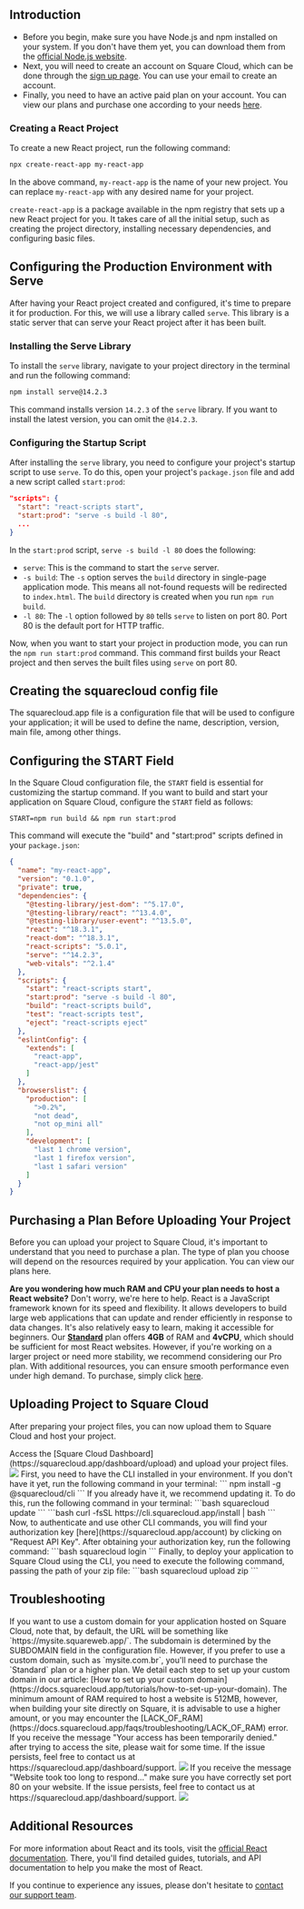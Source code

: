 
## Introduction

- Before you begin, make sure you have Node.js and npm installed on your system. If you don't have them yet, you can download them from the [official Node.js website](https://nodejs.org/).
- Next, you will need to create an account on Square Cloud, which can be done through the [sign up page](https://squarecloud.app/signup). You can use your email to create an account.
- Finally, you need to have an active paid plan on your account. You can view our plans and purchase one according to your needs [here](https://squarecloud.app/plans).

### Creating a React Project

To create a new React project, run the following command:

```bash
npx create-react-app my-react-app
```

In the above command, `my-react-app` is the name of your new project. You can replace `my-react-app` with any desired name for your project.

`create-react-app` is a package available in the npm registry that sets up a new React project for you. It takes care of all the initial setup, such as creating the project directory, installing necessary dependencies, and configuring basic files.

## Configuring the Production Environment with Serve

After having your React project created and configured, it's time to prepare it for production. For this, we will use a library called `serve`. This library is a static server that can serve your React project after it has been built.

### Installing the Serve Library

To install the `serve` library, navigate to your project directory in the terminal and run the following command:

```bash
npm install serve@14.2.3
```

This command installs version `14.2.3` of the `serve` library. If you want to install the latest version, you can omit the `@14.2.3`.

### Configuring the Startup Script

After installing the `serve` library, you need to configure your project's startup script to use `serve`. To do this, open your project's `package.json` file and add a new script called `start:prod`:

```json
"scripts": {
  "start": "react-scripts start",
  "start:prod": "serve -s build -l 80",
  ...
}
```

In the `start:prod` script, `serve -s build -l 80` does the following:
- `serve`: This is the command to start the `serve` server.
- `-s build`: The `-s` option serves the `build` directory in single-page application mode. This means all not-found requests will be redirected to `index.html`. The `build` directory is created when you run `npm run build`.
- `-l 80`: The `-l` option followed by `80` tells `serve` to listen on port 80. Port 80 is the default port for HTTP traffic.

Now, when you want to start your project in production mode, you can run the `npm run start:prod` command. This command first builds your React project and then serves the built files using `serve` on port 80.

## Creating the squarecloud config file

<Card title="Learn about: how to make the configuration file for Square Cloud." icon="link" href="https://docs.squarecloud.app/getting-started/config-file">
The squarecloud.app file is a configuration file that will be used to configure your application; it will be used to define the name, description, version, main file, among other things.
</Card>

## Configuring the START Field

In the Square Cloud configuration file, the `START` field is essential for customizing the startup command. If you want to build and start your application on Square Cloud, configure the `START` field as follows:

```app squarecloud.app
START=npm run build && npm run start:prod
```

This command will execute the "build" and "start:prod" scripts defined in your `package.json`:

```json package.json
{
  "name": "my-react-app",
  "version": "0.1.0",
  "private": true,
  "dependencies": {
    "@testing-library/jest-dom": "^5.17.0",
    "@testing-library/react": "^13.4.0",
    "@testing-library/user-event": "^13.5.0",
    "react": "^18.3.1",
    "react-dom": "^18.3.1",
    "react-scripts": "5.0.1",
    "serve": "^14.2.3",
    "web-vitals": "^2.1.4"
  },
  "scripts": {
    "start": "react-scripts start",
    "start:prod": "serve -s build -l 80",
    "build": "react-scripts build",
    "test": "react-scripts test",
    "eject": "react-scripts eject"
  },
  "eslintConfig": {
    "extends": [
      "react-app",
      "react-app/jest"
    ]
  },
  "browserslist": {
    "production": [
      ">0.2%",
      "not dead",
      "not op_mini all"
    ],
    "development": [
      "last 1 chrome version",
      "last 1 firefox version",
      "last 1 safari version"
    ]
  }
}
```
## Purchasing a Plan Before Uploading Your Project

Before you can upload your project to Square Cloud, it's important to understand that you need to purchase a plan. The type of plan you choose will depend on the resources required by your application. You can view our plans here.

<Note>**Are you wondering how much RAM and CPU your plan needs to host a React website?** Don't worry, we're here to help. React is a JavaScript framework known for its speed and flexibility. It allows developers to build large web applications that can update and render efficiently in response to data changes. It's also relatively easy to learn, making it accessible for beginners. Our **[Standard](https://squarecloud.app/pay/standard)** plan offers **4GB** of RAM and **4vCPU**, which should be sufficient for most React websites. However, if you're working on a larger project or need more stability, we recommend considering our Pro plan. With additional resources, you can ensure smooth performance even under high demand. To purchase, simply click [here](https://squarecloud.app/pay/pro).</Note>

## Uploading Project to Square Cloud

After preparing your project files, you can now upload them to Square Cloud and host your project.

<Tabs>
  <Tab title="Dashboard Upload">
    Access the [Square Cloud
    Dashboard](https://squarecloud.app/dashboard/upload) and upload your project
    files.
    <Frame>
      <img src="/images/uploading.gif" style={{ borderRadius: "0.2rem" }} />
    </Frame>
  </Tab>
  <Tab title="CLI Upload">
    <Steps>
      <Step title="First Step">
        First, you need to have the CLI installed in your environment. If you
        don't have it yet, run the following command in your terminal:
        ```
        npm install -g @squarecloud/cli
        ```
        If you already have it, we recommend updating it. To do this, run the following command in your terminal:
        <Tabs>
          <Tab title="Windows">
            ```bash
            squarecloud update
            ```
          </Tab>
          <Tab title="Linux, macOS, and WSL">
            ```bash
            curl -fsSL https://cli.squarecloud.app/install | bash
            ```
          </Tab>
        </Tabs>
      </Step>
      <Step title="Second Step">
        Now, to authenticate and use other CLI commands, you will find your
        authorization key [here](https://squarecloud.app/account) by clicking on
        "Request API Key". After obtaining your authorization key, run the
        following command: 
        ```bash 
        squarecloud login
        ```
      </Step>
      <Step title="Third Step">
        Finally, to deploy your application to Square Cloud using the CLI, you
        need to execute the following command, passing the path of your zip
        file: 
        ```bash 
        squarecloud upload zip
        ```
      </Step>
    </Steps>
  </Tab>
</Tabs>

## Troubleshooting

<AccordionGroup>
  <Accordion title="Custom Domain" icon="globe" iconType="solid">
    If you want to use a custom domain for your application hosted on Square Cloud, note that, by default, the URL will be something like `https://mysite.squareweb.app/`. The subdomain is determined by the SUBDOMAIN field in the configuration file. However, if you prefer to use a custom domain, such as `mysite.com.br`, you'll need to purchase the `Standard` plan or a higher plan. We detail each step to set up your custom domain in our article: [How to set up your custom domain](https://docs.squarecloud.app/tutorials/how-to-set-up-your-domain).
  </Accordion>

  <Accordion title="Minimum RAM Requirement" icon="memory" iconType="solid">
    The minimum amount of RAM required to host a website is 512MB, however, when building your site directly on Square, it is advisable to use a higher amount, or you may encounter the [LACK_OF_RAM](https://docs.squarecloud.app/faqs/troubleshooting/LACK_OF_RAM) error.
  </Accordion>

  <Accordion title="Temporary access Denied" icon="ban" iconType="solid">
    If you receive the message "Your access has been temporarily denied." after trying to access the site, please wait for some time. If the issue persists, feel free to contact us at https://squarecloud.app/dashboard/support.
    <Frame>
      <img src="/images/articles/troubleshooting/temporarily-denied-access.png" style={{ borderRadius: "0.2rem" }} />
    </Frame>
  </Accordion>

  <Accordion title="Website took too long to respond..." icon="clock" iconType="solid">
     If you receive the message "Website took too long to respond..." make sure you have correctly set port 80 on your website. If the issue persists, feel free to contact us at https://squarecloud.app/dashboard/support.
    <Frame>
      <img src="/images/articles/troubleshooting/website-took-too-long-to-respond.png" style={{ borderRadius: "0.2rem" }} />
    </Frame>
  </Accordion>
</AccordionGroup>

## Additional Resources

For more information about React and its tools, visit the [official React documentation](https://reactjs.org/docs). There, you'll find detailed guides, tutorials, and API documentation to help you make the most of React.

If you continue to experience any issues, please don't hesitate to [contact our support team](/company/support).